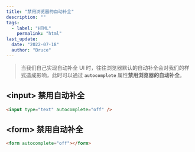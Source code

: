 ```yaml
---
title: "禁用浏览器的自动补全"
description: ""
tags:
  - label: "HTML"
    permalink: "html"
last_update:
  date: "2022-07-18"
  author: "Bruce"
---
```


> 当我们自己实现自动补全 UI 时，往往浏览器默认的自动补全会对我们的样式造成影响，此时可以通过 **`autocomplete`** 属性**禁用浏览器的自动补全**。

## &lt;input&gt; 禁用自动补全

```html title="HTML"
<input type="text" autocomplete="off" />
```

## &lt;form&gt; 禁用自动补全

```html title="HTML"
<form autocomplete="off"></form>
```
